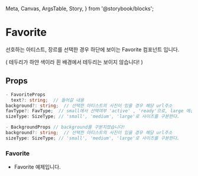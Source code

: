   Meta,
  Canvas,
  ArgsTable,
  Story,
} from '@storybook/blocks';


<Meta title="molecules/Favorite" component={Favorite} />

# Favorite

선호하는 아티스트, 장르를 선택한 경우 하단에 보이는 Favorite 컴포넌트 입니다.

( 테두리가 하얀 색이라 흰 배경에서 테두리는 보이지 않습니다! )

## Props

```ts
- FavoriteProps
  text?: string;  // 들어갈 내용
background?: string;  // 선택한 아티스트의 사진이 있을 경우 해당 url주소
favType?: FavType;  // small에서 선택여부 'active' , 'ready'으로, large 에선 'selected', 'none'으로!
sizeType: SizeType; // 'small', 'medium', 'large'로 사이즈를 구분한다.
```

```ts
- BackgroundProps // background를 구분지었습니다!
background?: string;  // 선택한 아티스트의 사진이 있을 경우 해당 url주소
sizeType: SizeType; // 'small', 'medium', 'large'로 사이즈를 구분한다.
```

### Favorite

- Favorite 예제입니다.

<Canvas>
  <Favorite sizeType="small" favType="ready" />
  <Favorite
    text="Aminé"
    favType="active"
    sizeType="small"
    background="https://i.namu.wiki/i/OEKgiG-EKVByxF_x2ZdJ0VyaRCNmv-lGIoMR7fgKvWSP2zARUHOdD-vaHAVr65EKVR6Wy88xdZybivv_MYrIUg.webp"
  />
  <Favorite text="R&B" sizeType="medium" />
  <Favorite
    text="Aminé"
    sizeType="large"
    background="https://i.namu.wiki/i/OEKgiG-EKVByxF_x2ZdJ0VyaRCNmv-lGIoMR7fgKvWSP2zARUHOdD-vaHAVr65EKVR6Wy88xdZybivv_MYrIUg.webp"
  />
  <Favorite
    text="Aminé"
    favType="selected"
    sizeType="large"
    background="https://i.namu.wiki/i/OEKgiG-EKVByxF_x2ZdJ0VyaRCNmv-lGIoMR7fgKvWSP2zARUHOdD-vaHAVr65EKVR6Wy88xdZybivv_MYrIUg.webp"
  />

</Canvas>
